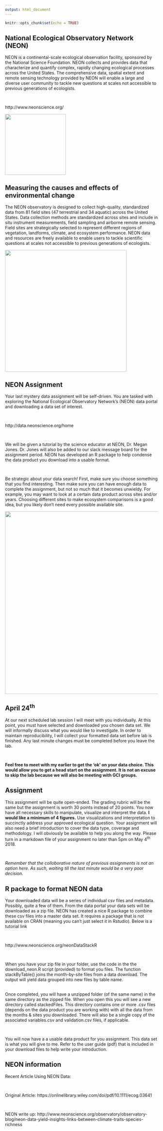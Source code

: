 ```yaml
---
output: html_document
---
```


```r
knitr::opts_chunk$set(echo = TRUE)
```

## National Ecological Observatory Network (NEON)
NEON is a continental-scale ecological observation facility, sponsored by the National Science Foundation. NEON collects and provides data that characterize and quantify complex, rapidly changing ecological processes across the United States. The comprehensive data, spatial extent and remote sensing technology provided by NEON will enable a large and diverse user community to tackle new questions at scales not accessible to previous generations of ecologists.

\

http://www.neonscience.org/


<img src="neon.png" width="200">

## Measuring the causes and effects of environmental change
The NEON observatory is designed to collect high-quality, standardized data from 81 field sites (47 terrestrial and 34 aquatic) across the United States. Data collection methods are standardized across sites and include in situ instrument measurements, field sampling and airborne remote sensing. Field sites are strategically selected to represent different regions of vegetation, landforms, climate, and ecosystem performance. NEON data and resources are freely available to enable users to tackle scientific questions at scales not accessible to previous generations of ecologists.

<img src="neon_sites.jpg" width="400">

## NEON Assignment
Your last mystery data assignment will be self-driven. You are tasked with exploring the National Ecological Observatory Network's (NEON) data portal and downloading a data set of interest.  

\

http://data.neonscience.org/home

\

We will be given a tutorial by the science educator at NEON, Dr. Megan Jones. Dr. Jones will also be added to our slack message board for the assignment period. NEON has developed an R package to help condense the data product you download into a usable format. 

\

Be strategic about your data search! First, make sure you choose something that you find interesting. Then make sure you can have enough data to complete the assignment, but not so much that it becomes unwieldy.  For example, you may want to look at a certain data product across sites and/or years. Choosing different sites to make ecosystem comparisons is a good idea, but you likely don't need every possible available site. 

<img src="data-portal-comparison.jpg" height ="600" width="800">

## April 24^th^
At our next scheduled lab session I will meet with you individually.  At this point, you must have selected and downloaded you chosen data set. We will informally discuss what you would like to investigate. In order to maintain reproducibility, I will collect your formatted data set before lab is finished. Any last minute changes must be completed before you leave the lab.

\

**Feel free to meet with my earlier to get the 'ok' on your data choice. This would allow you to get a head start on the assignment. It is not an excuse to skip the lab because we will also be meeting with GCI groups.**

## Assignment

This assignment will be quite open-ended. The grading rubric will be the same but the assignment is worth 30 points instead of 20 points. You now have all necessary skills to manipulate, visualize and interpret the data. **I would like a minimum of 4 figures.** Use visualizations and interpretation to succinctly address your approved ecological question. Your assignment will also need a brief introduction to cover the data type, coverage and methodology. I will obviously be available to help you along the way. Please turn in a markdown file of your assignment no later than 5pm on May 4^th^ 2018.

\

*Remember that the colloborative nature of previous assignments is not an option here. As such, waiting till the last minute would be a very poor decision.*

## R package to format NEON data
Your downloaded data will be a series of individual csv files and metadata. Possibly, quite a few of them. From the data portal your data sets will be downloaded as a zip file.  NEON has created a nice R package to combine these csv files into a master data set. It requires a package that is not available on CRAN (meaning you can't just select it in Rstudio). Below is a tutorial link

\

http://www.neonscience.org/neonDataStackR

\

When you have your zip file in your folder, use the code in the the download_neon.R script (provided) to format you files. The function stackByTable() joins the month-by-site files from a data download. The output will yield data grouped into new files by table name. 

\
Once completed, you will have a unzipped folder (of the same name) in the same directory as the zipped file. When you open this you will see a new directory called stackedFiles. This directory contains one or more .csv files (depends on the data product you are working with) with all the data from the months & sites you downloaded. There will also be a single copy of the associated variables.csv and validation.csv files, if applicable.

\

You will now have a a usable data product for you assignment. This data set is what you will give to me. Refer to the user guide (pdf) that is included in your download files to help write your introduction. 

## NEON information
Recent Article Using NEON Data: 

\

Original Article: https://onlinelibrary.wiley.com/doi/pdf/10.1111/ecog.03641

\

NEON write up: http://www.neonscience.org/observatory/observatory-blog/neon-data-yield-insights-links-between-climate-traits-species-richness